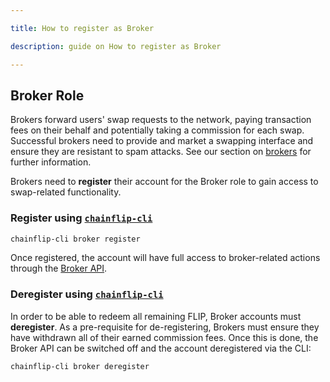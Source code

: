 ```yaml
---

title: How to register as Broker

description: guide on How to register as Broker

---
```



## Broker Role

Brokers forward users' swap requests to the network, paying transaction fees on their behalf and potentially taking a commission for each swap. Successful brokers need to provide and market a swapping interface and ensure they are resistant to spam attacks. See our section on [brokers](../running-a-broker/introduction) for further information.

Brokers need to **register** their account for the Broker role to gain access to swap-related functionality.

### Register using [`chainflip-cli`](/protocol/chainflip-cli)

```bash copy
chainflip-cli broker register
```

Once registered, the account will have full access to broker-related actions through the [Broker API](/brokers/broker-api).

### Deregister using [`chainflip-cli`](/protocol/chainflip-cli)

In order to be able to redeem all remaining FLIP, Broker accounts must **deregister**. As a pre-requisite for de-registering, Brokers must ensure they have withdrawn all of their earned commission fees. Once this is done, the Broker API can be switched off and the account deregistered via the CLI:

```bash copy
chainflip-cli broker deregister
```